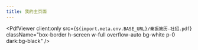```yaml
---
title: 我的主页面
---
```



<PdfViewer
  client:only
  src={`${import.meta.env.BASE_URL}/秦振简历-社招.pdf`}
  className="box-border h-screen w-full overflow-auto bg-white p-0 dark:bg-black"
/>
